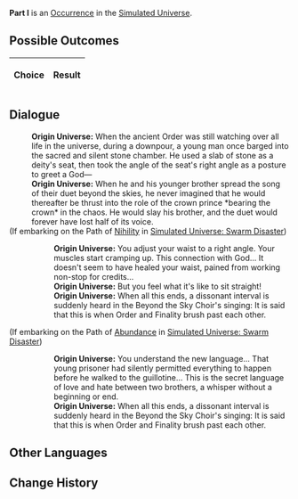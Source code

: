 {{Simulated Universe Event Infobox
|title         = Part I
|image         = 4.png
|type          =
|domains_su    = 
|domains_ext   = 
|domains_swarm = 
|domains_gng   = 
|requirements  =
|prev          = 
|next          = 
|indexRewards  =
|characters    = 
}}
'''Part I''' is an [[Simulated Universe/Occurrence|Occurrence]] in the [[Simulated Universe]].

==Possible Outcomes==
{| class="article-table"
!Choice
!Result

|}

<!--
==Gameplay Notes==

-->
==Dialogue==
{{Dialogue Start}}
:'''Origin Universe:''' When the ancient Order was still watching over all life in the universe, during a downpour, a young man once barged into the sacred and silent stone chamber. He used a slab of stone as a deity's seat, then took the angle of the seat's right angle as a posture to greet a God&mdash;
:'''Origin Universe:''' When he and his younger brother spread the song of their duet beyond the skies, he never imagined that he would thereafter be thrust into the role of the crown prince *bearing the crown* in the chaos. He would slay his brother, and the duet would forever have lost half of its voice.
;(If embarking on the Path of [[Simulated Universe/Paths#Nihility|Nihility]] in [[Simulated Universe: Swarm Disaster]])
:{{SU Special Dialogue|Nihility|Sit on that chair.|Adjust the curvature of your waist to a right angle. Feel the "divine" sensation.}}
::'''Origin Universe:''' You adjust your waist to a right angle. Your muscles start cramping up. This connection with God... It doesn't seem to have healed your waist, pained from working non-stop for credits...
::'''Origin Universe:''' But you feel what it's like to sit straight!
::'''Origin Universe:''' When all this ends, a dissonant interval is suddenly heard in the Beyond the Sky Choir's singing: It is said that this is when Order and Finality brush past each other.
;(If embarking on the Path of [[Simulated Universe/Paths#Abundance|Abundance]] in [[Simulated Universe: Swarm Disaster]])
:{{SU Special Dialogue|Abundance|Join this choir.|You will become a *musical note*.}}
::'''Origin Universe:''' You understand the new language... That young prisoner had silently permitted everything to happen before he walked to the guillotine... This is the secret language of love and hate between two brothers, a whisper without a beginning or end.
::'''Origin Universe:''' When all this ends, a dissonant interval is suddenly heard in the Beyond the Sky Choir's singing: It is said that this is when Order and Finality brush past each other.
{{Dialogue End}}

==Other Languages==
{{Other Languages
|en    = Part I
|zhs   = 其一
|zht   = 其一
|ja    = その1
|ko    = I
|es    = Parte I
|fr    = Partie I
|ru    = I
|th    = ตอน 1
|vi    = Phần 1
|de    = Teil 1
|id    = Bagian I
|pt    = Parte I
}}

==Change History==
{{Change History|1.0}}
